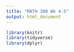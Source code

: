 ```yaml
---
title: "MATH 308 Wk 4-5"
output: html_document
---
```


```r
library(knitr)
library(tidyverse)
library(dplyr)
```


